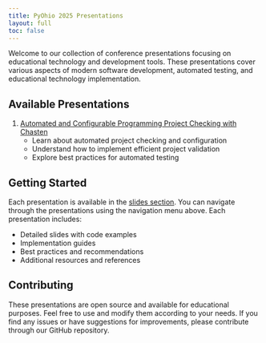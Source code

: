 ```yaml
---
title: PyOhio 2025 Presentations
layout: full
toc: false
---
```


Welcome to our collection of conference presentations focusing on educational
technology and development tools. These presentations cover various aspects of
modern software development, automated testing, and educational technology
implementation.

## Available Presentations

1. [Automated and Configurable Programming Project Checking with Chasten](slides/chasten/index.qmd)
   - Learn about automated project checking and configuration
   - Understand how to implement efficient project validation
   - Explore best practices for automated testing

## Getting Started

Each presentation is available in the [slides section](slides/index.qmd). You can navigate through the presentations using the navigation menu above. Each presentation includes:

- Detailed slides with code examples
- Implementation guides
- Best practices and recommendations
- Additional resources and references

## Contributing

These presentations are open source and available for educational purposes.
Feel free to use and modify them according to your needs. If you find any
issues or have suggestions for improvements, please contribute through our
GitHub repository. 
